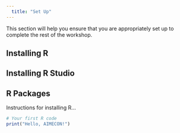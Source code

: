 ```yaml
---
  title: "Set Up"
---
```

  
This section will help you ensure that you are appropriately set up to complete the rest of the workshop.

## Installing R

## Installing R Studio

## R Packages

Instructions for installing R...

```r
# Your first R code
print("Hello, AIMECON!")

```